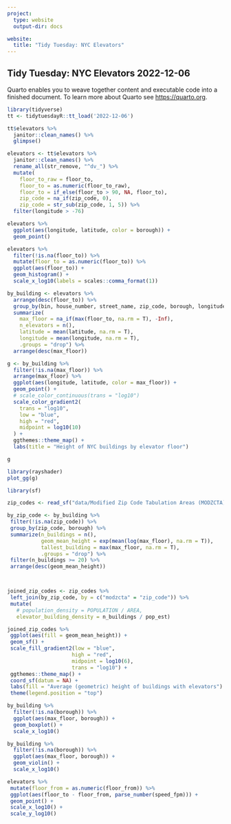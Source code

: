```yaml
---
project:
  type: website
  output-dir: docs

website:
  title: "Tidy Tuesday: NYC Elevators"
---
```


## Tidy Tuesday: NYC Elevators 2022-12-06

Quarto enables you to weave together content and executable code into a finished document. To learn more about Quarto see <https://quarto.org>.

```r
library(tidyverse)
tt <- tidytuesdayR::tt_load('2022-12-06')

tt$elevators %>% 
  janitor::clean_names() %>%
  glimpse()

elevators <- tt$elevators %>%
  janitor::clean_names() %>%
  rename_all(str_remove, "^dv_") %>%
  mutate(
    floor_to_raw = floor_to,
    floor_to = as.numeric(floor_to_raw),
    floor_to = if_else(floor_to > 90, NA, floor_to),
    zip_code = na_if(zip_code, 0),
    zip_code = str_sub(zip_code, 1, 5)) %>%
  filter(longitude > -76)

```

```r
elevators %>%
  ggplot(aes(longitude, latitude, color = borough)) +
  geom_point()

elevators %>%
  filter(!is.na(floor_to)) %>%
  mutate(floor_to = as.numeric(floor_to)) %>%
  ggplot(aes(floor_to)) + 
  geom_histogram() +
  scale_x_log10(labels = scales::comma_format(1))
```

```r
by_building <- elevators %>%
  arrange(desc(floor_to)) %>%
  group_by(bin, house_number, street_name, zip_code, borough, longitude, latitude) %>%
  summarize(
    max_floor = na_if(max(floor_to, na.rm = T), -Inf),
    n_elevators = n(),
    latitude = mean(latitude, na.rm = T),
    longitude = mean(longitude, na.rm = T),
    .groups = "drop") %>%
  arrange(desc(max_floor)) 

g <- by_building %>%
  filter(!is.na(max_floor)) %>%
  arrange(max_floor) %>%
  ggplot(aes(longitude, latitude, color = max_floor)) +
  geom_point() +
  # scale_color_continuous(trans = "log10")
  scale_color_gradient2(
    trans = "log10",
    low = "blue",
    high = "red",
    midpoint = log10(10)
  ) + 
  ggthemes::theme_map() + 
  labs(title = "Height of NYC buildings by elevator floor")

g

```

```r

library(rayshader)
plot_gg(g)
```

```r
library(sf)

zip_codes <- read_sf("data/Modified Zip Code Tabulation Areas (MODZCTA)_20250310")

by_zip_code <- by_building %>%
 filter(!is.na(zip_code)) %>%
 group_by(zip_code, borough) %>%
 summarize(n_buildings = n(),
           geom_mean_height = exp(mean(log(max_floor), na.rm = T)),
           tallest_building = max(max_floor, na.rm = T),
           .groups = "drop") %>%
 filter(n_buildings >= 20) %>%
 arrange(desc(geom_mean_height))



joined_zip_codes <- zip_codes %>%
 left_join(by_zip_code, by = c("modzcta" = "zip_code")) %>%
 mutate(
   # population_density = POPULATION / AREA,
   elevator_building_density = n_buildings / pop_est)

joined_zip_codes %>%
 ggplot(aes(fill = geom_mean_height)) +
 geom_sf() +
 scale_fill_gradient2(low = "blue",
                     high = "red",
                     midpoint = log10(6),
                     trans = "log10") +
 ggthemes::theme_map() +
 coord_sf(datum = NA) +
 labs(fill = "Average (geometric) height of buildings with elevators") +
 theme(legend.position = "top")

```

```r

by_building %>%
  filter(!is.na(borough)) %>%
  ggplot(aes(max_floor, borough)) +
  geom_boxplot() + 
  scale_x_log10()

by_building %>%
  filter(!is.na(borough)) %>%
  ggplot(aes(max_floor, borough)) +
  geom_violin() + 
  scale_x_log10()
```

```r

elevators %>%
 mutate(floor_from = as.numeric(floor_from)) %>%
 ggplot(aes(floor_to - floor_from, parse_number(speed_fpm))) +
 geom_point() +
 scale_x_log10() +
 scale_y_log10()

```
